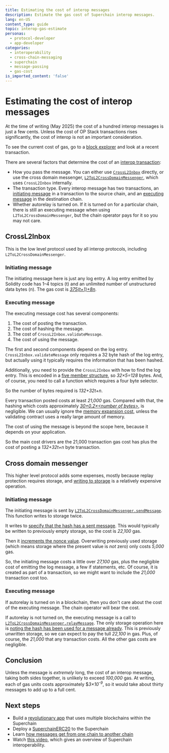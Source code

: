```yaml
---
title: Estimating the cost of interop messages
description: Estimate the gas cost of Superchain interop messages.
lang: en-US
content_type: guide
topic: interop-gas-estimate
personas:
  - protocol-developer
  - app-developer
categories:
  - interoperability
  - cross-chain-messaging
  - superchain
  - message-passing
  - gas-cost
is_imported_content: 'false'
---
```



<InteropCallout />

# Estimating the cost of interop messages

<Callout type="info">
  At the time of writing (May 2025) the cost of a hundred interop messages is just a few cents.
  Unless the cost of OP Stack transactions rises significantly, the cost of interop is not an important consideration.

  To see the current cost of gas, go to a [block explorer](https://optimism.blockscout.com/) and look at a recent transaction.
</Callout>

There are several factors that determine the cost of an [interop transaction](/interop/message-passing):

*   How you pass the message.
    You can either use [`CrossL2Inbox`](https://github.com/ethereum-optimism/optimism/blob/develop/packages/contracts-bedrock/src/L2/CrossL2Inbox.sol) directly, or use the cross domain messenger, [`L2ToL2CrossDomainMessenger`](https://github.com/ethereum-optimism/optimism/blob/develop/packages/contracts-bedrock/src/L2/L2ToL2CrossDomainMessenger.sol), which uses `CrossL2Inbox` internally.
*   The transaction type.
    Every interop message has two transactions, an [initiating message](/interop/message-passing#initiating-message) in a transaction to the source chain, and an [executing message](/interop/message-passing#executing-message) in the destination chain.
*   Whether autorelay is turned on.
    If it is turned on for a particular chain, there is still an executing message when using `L2ToL2CrossDomainMessenger`, but the chain operator pays for it so you may not care.

## CrossL2Inbox

This is the low level protocol used by all interop protocols, including `L2ToL2CrossDomainMessenger`.

### Initiating message

The initiating message here is just any log entry.
A log entry emitted by Solidity code has 1–4 topics (t) and an unlimited number of unstructured data bytes (n).
The gas cost is  [*375(t+1)+8n*](https://www.evm.codes/?fork=cancun#a1).

### Executing message

The executing message cost has several components:

1.  The cost of posting the transaction.
2.  The cost of hashing the message.
3.  The cost of `CrossL2Inbox.validateMessage`.
4.  The cost of using the message.

The first and second components depend on the log entry.
`CrossL2Inbox.validateMessage` only requires a 32 byte hash of the log entry, but actually using it typically requires the information that has been hashed.

Additionally, you need to provide the `CrossL2Inbox` with how to find the log entry.
This is encoded in a [five member structure](https://github.com/ethereum-optimism/optimism/blob/develop/packages/contracts-bedrock/src/L2/CrossL2Inbox.sol#L7-L19), so *32×5=128* bytes.
And, of course, you need to call a function which requires a four byte selector.

So the number of bytes required is *132+32t+n*.

Every transaction posted costs at least *21,000* gas.
Compared with that, the hashing which costs approximately [*30+0.2×\<number of bytes>*](https://www.evm.codes/?fork=cancun#20), is negligible.
We can usually ignore the [memory expansion cost](https://www.evm.codes/about#memoryexpansion), unless the validating contract uses a really large amount of memory.

The cost of using the message is beyond the scope here, because it depends on your application.

So the main cost drivers are the 21,000 transaction gas cost has plus the cost of posting a *132+32t+n* byte transaction.

## Cross domain messenger

This higher level protocol adds some expenses, mostly because replay protection requires storage, and [writing to storage](https://www.evm.codes/?fork=cancun#55) is a relatively expensive operation.

### Initiating message

The initiating message is sent by [`L2ToL2CrossDomainMessenger.sendMessage`](https://github.com/ethereum-optimism/optimism/blob/develop/packages/contracts-bedrock/src/L2/L2ToL2CrossDomainMessenger.sol#L128-L161). This function writes to storage twice.

It writes to [specify that the hash has a sent message](https://github.com/ethereum-optimism/optimism/blob/develop/packages/contracts-bedrock/src/L2/L2ToL2CrossDomainMessenger.sol#L157).
This would typically be written to previously empty storage, so the cost is *22,100* gas.

Then it [increments the nonce value](https://github.com/ethereum-optimism/optimism/blob/develop/packages/contracts-bedrock/src/L2/L2ToL2CrossDomainMessenger.sol#L158).
Overwriting previously used storage (which means storage where the present value is *not* zero) only costs *5,000* gas.

So, the initiating message costs a little over *27,100* gas, plus the negligible cost of emitting the log message, a few if statements, etc.
Of course, it is created as part of a transaction, so we might want to include the *21,000* transaction cost too.

### Executing message

If autorelay is turned on in a blockchain, then you don't care about the cost of the executing message.
The chain operator will bear the cost.

If autorelay is not turned on, the executing message is a call to [`L2ToL2CrossDomainMessenger.relayMessage`](https://github.com/ethereum-optimism/optimism/blob/develop/packages/contracts-bedrock/src/L2/L2ToL2CrossDomainMessenger.sol#L197-L256).
The only storage operation here is [noting the hash has been used for a message already](https://github.com/ethereum-optimism/optimism/blob/develop/packages/contracts-bedrock/src/L2/L2ToL2CrossDomainMessenger.sol#L241).
This is previously unwritten storage, so we can expect to pay the tull *22,100* in gas.
Plus, of course, the *21,000* that any transaction costs.
All the other gas costs are negligible.

## Conclusion

Unless the message is *extremely* long, the cost of an interop message, taking both sides together, is unlikely to exceed *100,000* gas.
At writing, each of gas units costs approximately $*3×10<sup>-9</sup>*, so it would take about thirty messages to add up to a full cent.

## Next steps

*   Build a [revolutionary app](/app-developers/get-started) that uses multiple blockchains within the Superchain
*   Deploy a [SuperchainERC20](/interop/tutorials/deploy-superchain-erc20) to the Superchain
*   Learn [how messages get from one chain to another chain](/interop/message-passing)
*   Watch [this video](https://www.youtube.com/watch?v=FKc5RgjtGes), which gives an overview of Superchain interoperability.
